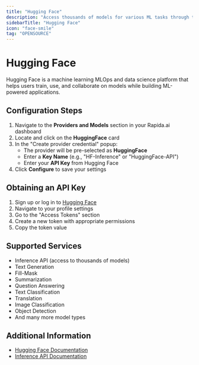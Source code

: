 ```yaml
---
title: "Hugging Face"
description: "Access thousands of models for various ML tasks through the Hugging Face platform"
sidebarTitle: "Hugging Face"
icon: "face-smile"
tag: "OPENSOURCE"
---
```


# Hugging Face

Hugging Face is a machine learning MLOps and data science platform that helps users train, use, and collaborate on models while building ML-powered applications.

## Configuration Steps

1. Navigate to the **Providers and Models** section in your Rapida.ai dashboard
2. Locate and click on the **HuggingFace** card
3. In the "Create provider credential" popup:
   - The provider will be pre-selected as **HuggingFace**
   - Enter a **Key Name** (e.g., "HF-Inference" or "HuggingFace-API")
   - Enter your **API Key** from Hugging Face
4. Click **Configure** to save your settings

## Obtaining an API Key

1. Sign up or log in to [Hugging Face](https://huggingface.co/)
2. Navigate to your profile settings
3. Go to the "Access Tokens" section
4. Create a new token with appropriate permissions
5. Copy the token value

## Supported Services

- Inference API (access to thousands of models)
- Text Generation
- Fill-Mask
- Summarization
- Question Answering
- Text Classification
- Translation
- Image Classification
- Object Detection
- And many more model types

## Additional Information

- [Hugging Face Documentation](https://huggingface.co/docs)
- [Inference API Documentation](https://huggingface.co/docs/api-inference/index)